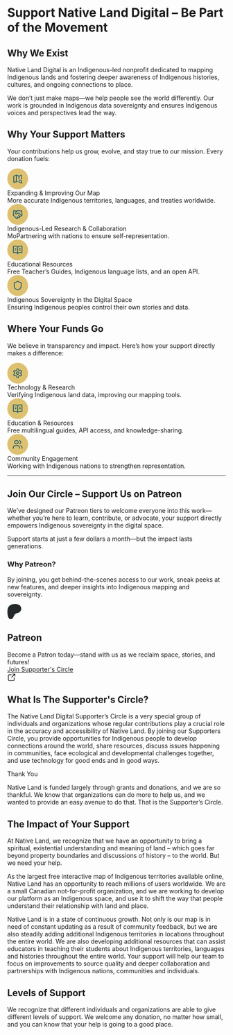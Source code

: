 # Support Native Land Digital – Be Part of the Movement

## Why We Exist

Native Land Digital is an Indigenous-led nonprofit dedicated to mapping Indigenous lands and fostering deeper awareness of Indigenous histories, cultures, and ongoing connections to place.

We don’t just make maps—we help people see the world differently. Our work is grounded in Indigenous data sovereignty and ensures Indigenous voices and perspectives lead the way.

## Why Your Support Matters

Your contributions help us grow, evolve, and stay true to our mission. Every donation fuels:
<div className="flex items-center mt-4">
  <svg width="48" height="48" viewBox="0 0 48 48" fill="none" xmlns="http://www.w3.org/2000/svg">
    <rect width="48" height="48" rx="24" fill="#DEC170"/>
    <path fill-rule="evenodd" clip-rule="evenodd" d="M30 26C32.2091 26 34 27.7909 34 30C34 30.7417 33.7972 31.4358 33.4453 32.0312L34.707 33.293L34.7754 33.3682C35.0959 33.7609 35.0732 34.3409 34.707 34.707C34.3409 35.0732 33.7609 35.0959 33.3682 34.7754L33.293 34.707L32.0313 33.4453C31.4358 33.7971 30.7418 34 30 34C27.7909 34 26 32.2091 26 30C26 27.7909 27.7909 26 30 26ZM30 28C28.8954 28 28 28.8954 28 30C28 31.1046 28.8954 32 30 32C30.4806 32 30.9207 31.8294 31.2656 31.5469C31.3019 31.4923 31.3445 31.4407 31.3926 31.3926C31.4407 31.3445 31.4923 31.3019 31.5469 31.2656C31.8294 30.9207 32 30.4806 32 30C32 28.8954 31.1046 28 30 28Z" fill="#29646F"/>
    <path fill-rule="evenodd" clip-rule="evenodd" d="M21 14.2363C21.4654 14.2363 21.9245 14.3447 22.3408 14.5527L26.5527 16.6592C26.6889 16.7272 26.8391 16.7623 26.9912 16.7637H27.0078C27.16 16.7625 27.3101 16.7271 27.4463 16.6592L31.1055 14.8291C31.4105 14.6767 31.7502 14.6046 32.0908 14.6201C32.4315 14.6356 32.7628 14.7375 33.0527 14.917C33.3426 15.0965 33.5823 15.3475 33.7481 15.6455C33.9135 15.9431 34.0002 16.2786 34 16.6191V24C33.9999 24.5522 33.5522 25 33 25C32.4478 25 32.0002 24.5522 32 24V16.6172L28.3418 18.4473L28.3408 18.4482C28.2301 18.5035 28.116 18.5507 28 18.5918V24L27.9951 24.1016C27.9441 24.606 27.5179 25 27 25C26.4821 25 26.0559 24.606 26.0049 24.1016L26 24V18.5918C25.884 18.5507 25.7699 18.5035 25.6592 18.4482L22 16.6172V29.4082C22.1162 29.4493 22.23 29.4983 22.3408 29.5537L23.4463 30.1055C23.9404 30.3521 24.1412 30.9531 23.8945 31.4473C23.6632 31.9099 23.1212 32.1155 22.6475 31.9365L22.5537 31.8945L21.4473 31.3428C21.3085 31.2734 21.1552 31.2373 21 31.2373C20.8449 31.2373 20.6915 31.2725 20.5527 31.3418L16.8945 33.1729C16.5894 33.3252 16.249 33.3974 15.9082 33.3818C15.5675 33.3662 15.2362 33.2636 14.9463 33.084C14.6563 32.9042 14.4166 32.6528 14.251 32.3545C14.0854 32.0562 13.9992 31.7201 14 31.3789V18.6182L14.0049 18.4785C14.0276 18.156 14.1281 17.8426 14.2988 17.5664C14.494 17.2509 14.7736 16.9961 15.1055 16.8301L19.6592 14.5527L19.8174 14.4795C20.1905 14.3194 20.5928 14.2363 21 14.2363ZM16 18.6182V31.3838L19.6592 29.5537L19.8174 29.4805C19.8775 29.4547 19.9385 29.4309 20 29.4092V16.6172L16 18.6182Z" fill="#29646F"/>
  </svg>
  <div className="ml-4">
    <div className="nld-text-md font-semibold nld-text-teal-500">Expanding & Improving Our Map</div>
    <div className="nld-text-sm nld-text-grey-500">More accurate Indigenous territories, languages, and treaties worldwide.</div>
  </div>
</div>
<div className="flex items-center mt-4">
  <svg width="48" height="48" viewBox="0 0 48 48" fill="none" xmlns="http://www.w3.org/2000/svg">
    <rect width="48" height="48" rx="24" fill="#DEC170"/>
    <path fill-rule="evenodd" clip-rule="evenodd" d="M25.5686 14.051C27.0675 13.8663 28.5856 14.1866 29.882 14.9612L30.3518 15.2415L30.5021 15.3167C30.6519 15.3767 30.8146 15.3996 30.9758 15.3831L31.0676 15.3694L32.0119 15.179L32.0041 15.0911L32.0002 14.9885C32.0056 14.4819 32.394 14.0512 32.9094 14.0042C33.4251 13.9573 33.8851 14.3112 33.9816 14.8089L33.9963 14.9094L34.9963 25.9094C35.0217 26.1892 34.9279 26.4676 34.7385 26.6751C34.549 26.8823 34.281 27.0003 34.0002 27.0003H33.1213C33.1211 27.8278 32.7924 28.6231 32.2072 29.2083C31.6219 29.7933 30.8278 30.1223 30.0002 30.1223C29.8533 30.1223 29.7075 30.1114 29.5637 30.0911C29.524 30.2973 29.4647 30.4996 29.384 30.6946C29.2271 31.0733 28.9971 31.4175 28.7072 31.7073C28.4174 31.9971 28.0732 32.2272 27.6945 32.3841C27.3159 32.5408 26.91 32.6214 26.5002 32.6214C26.0904 32.6213 25.6845 32.5408 25.3059 32.3841C25.1621 32.3245 25.0235 32.254 24.8908 32.1741C24.7354 32.557 24.5051 32.9094 24.2072 33.2073C23.6219 33.7926 22.828 34.1214 22.0002 34.1214C21.1724 34.1213 20.3785 33.7926 19.7932 33.2073L13.2932 26.7073C13.0834 26.4974 12.9772 26.2049 13.0041 25.9094L14.0041 14.9094C14.0543 14.3597 14.5412 13.9543 15.091 14.0042C15.6104 14.0515 16.0005 14.4886 16.0002 15.0003H22.8557C23.6771 14.4973 24.6006 14.1704 25.5686 14.051ZM15.8225 17.0003L15.0383 25.6243L21.2072 31.7932C21.4175 32.0035 21.7029 32.1213 22.0002 32.1214C22.2976 32.1214 22.5829 32.0035 22.7932 31.7932C23.0034 31.5829 23.1213 31.2977 23.1213 31.0003C23.1212 30.74 23.031 30.4889 22.8674 30.2893L22.7932 30.2073L22.2932 29.7073C21.9028 29.3168 21.9027 28.6837 22.2932 28.2932C22.6592 27.9272 23.2383 27.9047 23.6311 28.2249L23.7072 28.2932L25.7072 30.2932C25.8113 30.3973 25.9355 30.48 26.0715 30.5364C26.2074 30.5926 26.3531 30.6213 26.5002 30.6214C26.6473 30.6214 26.793 30.5926 26.9289 30.5364C27.0649 30.48 27.189 30.3973 27.2932 30.2932C27.3973 30.1891 27.48 30.065 27.5363 29.929C27.5925 29.7931 27.6213 29.6473 27.6213 29.5003C27.6213 29.3532 27.5925 29.2074 27.5363 29.0715C27.4941 28.9697 27.437 28.8743 27.3674 28.7893L27.301 28.7161L25.2932 26.7083C24.9027 26.3178 24.9028 25.6838 25.2932 25.2932C25.6836 24.903 26.3167 24.9031 26.7072 25.2932L29.2072 27.7932C29.4174 28.0033 29.703 28.1223 30.0002 28.1223C30.2975 28.1223 30.5829 28.0034 30.7932 27.7932C31.0032 27.5831 31.1211 27.2983 31.1213 27.0012C31.1213 26.704 31.0033 26.4185 30.7932 26.2083L26.9133 22.3274C26.5383 21.953 26.0301 21.7434 25.5002 21.7434C24.9703 21.7435 24.4621 21.9539 24.0871 22.3284L24.0861 22.3274L23.2072 23.2083C22.6219 23.7933 21.8278 24.1223 21.0002 24.1223C20.1726 24.1223 19.3784 23.7934 18.7932 23.2083C18.208 22.6231 17.8793 21.8288 17.8791 21.0012C17.8791 20.1735 18.2079 19.3786 18.7932 18.7932L20.5871 17.0003H15.8225ZM28.8576 16.679C27.9429 16.132 26.8715 15.9061 25.8137 16.0364C24.7558 16.1667 23.7715 16.6461 23.0168 17.3987L20.2072 20.2083C19.9972 20.4185 19.8791 20.7041 19.8791 21.0012C19.8793 21.2982 19.9973 21.5832 20.2072 21.7932C20.4174 22.0033 20.703 22.1223 21.0002 22.1223C21.2975 22.1223 21.5829 22.0034 21.7932 21.7932L22.673 20.9133C23.423 20.1644 24.4403 19.7435 25.5002 19.7434C26.494 19.7434 27.4502 20.1131 28.1838 20.7766L28.3273 20.9133L32.2072 24.7932C32.2735 24.8595 32.3361 24.9288 32.3957 25.0003H32.9045L32.1936 17.1819L31.4572 17.3313L31.4533 17.3323C30.7233 17.476 29.9659 17.3425 29.3283 16.9592L28.8586 16.6799L28.8576 16.679Z" fill="#29646F"/>
  </svg>
  <div className="ml-4">
    <div className="nld-text-md font-semibold nld-text-teal-500">Indigenous-Led Research & Collaboration</div>
    <div className="nld-text-sm nld-text-grey-500">MoPartnering with nations to ensure self-representation.</div>
  </div>
</div>
<div className="flex items-center mt-4">
  <svg width="48" height="48" viewBox="0 0 48 48" fill="none" xmlns="http://www.w3.org/2000/svg">
    <rect width="48" height="48" rx="24" fill="#DEC170"/>
    <path d="M20 23C20.5523 23 21 23.4477 21 24C21 24.5523 20.5523 25 20 25H18C17.4477 25 17 24.5523 17 24C17 23.4477 17.4477 23 18 23H20Z" fill="#29646F"/>
    <path d="M20 19C20.5523 19 21 19.4477 21 20C21 20.5523 20.5523 21 20 21H18C17.4477 21 17 20.5523 17 20C17 19.4477 17.4477 19 18 19H20Z" fill="#29646F"/>
    <path d="M30 23C30.5523 23 31 23.4477 31 24C31 24.5523 30.5523 25 30 25H28C27.4477 25 27 24.5523 27 24C27 23.4477 27.4477 23 28 23H30Z" fill="#29646F"/>
    <path d="M30 19C30.5523 19 31 19.4477 31 20C31 20.5523 30.5523 21 30 21H28C27.4477 21 27 20.5523 27 20C27 19.4477 27.4477 19 28 19H30Z" fill="#29646F"/>
    <path fill-rule="evenodd" clip-rule="evenodd" d="M20 14C21.3261 14 22.5975 14.5272 23.5352 15.4648C23.7036 15.6333 23.8587 15.8126 24 16.001C24.1413 15.8126 24.2964 15.6333 24.4648 15.4648C25.4025 14.5272 26.6739 14 28 14H33C33.5304 14 34.039 14.2109 34.4141 14.5859C34.7891 14.961 35 15.4696 35 16V29C35 29.5304 34.7891 30.039 34.4141 30.4141C34.039 30.7891 33.5304 31 33 31H27C26.4696 31 25.961 31.2109 25.5859 31.5859C25.2109 31.961 25 32.4696 25 33C25 33.5523 24.5523 34 24 34C23.4477 34 23 33.5523 23 33C23 32.4696 22.7891 31.961 22.4141 31.5859C22.0858 31.2577 21.6553 31.0551 21.1973 31.0098L21 31H15C14.4696 31 13.961 30.7891 13.5859 30.4141C13.2109 30.039 13 29.5304 13 29V16C13 15.4696 13.2109 14.961 13.5859 14.5859C13.961 14.2109 14.4696 14 15 14H20ZM15 29H21C21.7085 29 22.397 29.1887 23 29.5371V19C23 18.2044 22.6837 17.4415 22.1211 16.8789C21.5585 16.3163 20.7956 16 20 16H15V29ZM28 16C27.2044 16 26.4415 16.3163 25.8789 16.8789C25.3163 17.4415 25 18.2044 25 19V29.5371C25.603 29.1887 26.2915 29 27 29H33V16H28Z" fill="#29646F"/>
  </svg>
  <div className="ml-4">
    <div className="nld-text-md font-semibold nld-text-teal-500">Educational Resources</div>
    <div className="nld-text-sm nld-text-grey-500">Free Teacher’s Guides, Indigenous language lists, and an open API.</div>
  </div>
</div>
<div className="flex items-center mt-4">
  <svg width="48" height="48" viewBox="0 0 48 48" fill="none" xmlns="http://www.w3.org/2000/svg">
    <rect width="48" height="48" rx="24" fill="#DEC170"/>
    <path d="M31 18C28.6805 18 25.9706 16.6634 24.1104 15.04C24.0796 15.014 24.0403 15 24 15C23.9595 15 23.9204 15.0147 23.8896 15.041L23.8887 15.04C22.0393 16.6524 19.3201 18 17 18V25L17.0088 25.4121C17.0978 27.4376 17.8465 28.9389 18.9863 30.1064C20.2295 31.3796 21.9836 32.3001 23.9961 32.9951C24.0034 32.9976 24.0113 32.9993 24.0186 33.002C26.0236 32.3022 27.7728 31.3815 29.0137 30.1084C30.229 28.8615 31 27.2358 31 25V18ZM33 25C33 27.7641 32.021 29.8893 30.4463 31.5049C28.8988 33.0925 26.8204 34.1446 24.6689 34.8945L24.6611 34.8975C24.233 35.0425 23.7688 35.0373 23.3438 34.8848V34.8857C23.3379 34.8837 23.3321 34.8809 23.3262 34.8789C23.3246 34.8783 23.3228 34.8785 23.3213 34.8779V34.877C21.172 34.1325 19.0996 33.0851 17.5557 31.5039C16.0778 29.9903 15.1252 28.0283 15.0117 25.5117L15 25V18C15.0001 17.4697 15.211 16.9609 15.5859 16.5859C15.961 16.211 16.4697 16 17 16L17.3213 15.9883C18.9585 15.8678 21.0535 14.8626 22.582 13.5273L22.5908 13.5205C22.9837 13.1848 23.4832 13 24 13C24.5168 13 25.0163 13.1848 25.4092 13.5205L25.418 13.5273C27.0575 14.9608 29.3229 16 31 16C31.5303 16 32.039 16.211 32.4141 16.5859C32.789 16.9609 32.9999 17.4697 33 18V25Z" fill="#29646F"/>
  </svg>
  <div className="ml-4">
    <div className="nld-text-md font-semibold nld-text-teal-500">Indigenous Sovereignty in the Digital Space</div>
    <div className="nld-text-sm nld-text-grey-500">Ensuring Indigenous peoples control their own stories and data.</div>
  </div>
</div>

## Where Your Funds Go

We believe in transparency and impact. Here’s how your support directly makes a difference:
<div className="flex items-center mt-4">
  <svg width="48" height="48" viewBox="0 0 48 48" fill="none" xmlns="http://www.w3.org/2000/svg">
    <rect width="48" height="48" rx="24" fill="#DEC170"/>
    <path fill-rule="evenodd" clip-rule="evenodd" d="M24.0001 20C26.2092 20 28.0001 21.7909 28.0001 24C28.0001 26.2091 26.2092 28 24.0001 28C21.791 28 20.0001 26.2091 20.0001 24C20.0001 21.7909 21.791 20 24.0001 20ZM24.0001 22C22.8956 22 22.0001 22.8955 22.0001 24C22.0001 25.1045 22.8956 26 24.0001 26C25.1047 26 26.0001 25.1046 26.0001 24C26.0001 22.8954 25.1047 22 24.0001 22Z" fill="#29646F"/>
    <path fill-rule="evenodd" clip-rule="evenodd" d="M24.2198 13C25.0154 13 25.7793 13.3163 26.3419 13.8789C26.9043 14.4415 27.2198 15.2045 27.2198 16V16.1787C27.22 16.3541 27.2668 16.5269 27.3546 16.6787C27.4204 16.7925 27.5077 16.8922 27.6114 16.9717L27.7227 17.0459L28.1495 17.2939C28.3015 17.3817 28.475 17.4277 28.6505 17.4277C28.8259 17.4277 28.9986 17.3816 29.1505 17.2939L29.1798 17.2773L29.3292 17.1973C30.0116 16.8135 30.8171 16.7117 31.5743 16.9141C32.246 17.0937 32.8318 17.5001 33.2345 18.0596L33.3956 18.3086L33.6153 18.6895L33.6163 18.6904C34.0133 19.3787 34.1212 20.1963 33.9161 20.9639C33.7121 21.7268 33.2144 22.3774 32.5333 22.7764L32.5343 22.7773L32.3848 22.8672C32.3801 22.87 32.375 22.8732 32.3702 22.876C32.2176 22.9641 32.0908 23.0914 32.003 23.2441C31.9153 23.3968 31.8695 23.57 31.8702 23.7461V24.2539C31.8695 24.43 31.9153 24.6032 32.003 24.7559C32.0894 24.9062 32.214 25.0312 32.3634 25.1191L32.4903 25.1875C32.5006 25.193 32.5115 25.1992 32.5216 25.2051C33.209 25.6034 33.7108 26.2579 33.9161 27.0254C34.1205 27.7898 34.0131 28.6035 33.6202 29.29L33.6212 29.291L33.4015 29.6816L33.3956 29.6914C32.9973 30.3791 32.342 30.8807 31.5743 31.0859C30.817 31.2884 30.0116 31.1848 29.3292 30.8008V30.8027L29.1798 30.7227C29.17 30.7174 29.1601 30.7116 29.1505 30.7061C28.9986 30.6184 28.8259 30.5723 28.6505 30.5723C28.4751 30.5723 28.3024 30.6184 28.1505 30.7061L28.1495 30.7051L27.7227 30.9541L27.6114 31.0283C27.5077 31.1078 27.4204 31.2075 27.3546 31.3213C27.2668 31.4731 27.22 31.6459 27.2198 31.8213V32C27.2198 32.7955 26.9043 33.5585 26.3419 34.1211C25.7793 34.6837 25.0154 35 24.2198 35H23.7804C22.9847 35 22.2209 34.6837 21.6583 34.1211C21.0959 33.5585 20.7804 32.7955 20.7804 32V31.8213L20.7716 31.6904C20.7544 31.5609 20.7114 31.4352 20.6456 31.3213C20.5797 31.2074 20.4925 31.1078 20.3888 31.0283L20.2774 30.9541L19.8497 30.7051C19.6979 30.6176 19.5249 30.5723 19.3497 30.5723C19.1743 30.5723 19.0016 30.6184 18.8497 30.7061C18.8401 30.7116 18.8302 30.7174 18.8204 30.7227L18.671 30.8027L18.67 30.8008C17.9877 31.1844 17.1829 31.2883 16.4259 31.0859C15.6582 30.8806 15.0029 30.3791 14.6046 29.6914L14.3849 29.3105L14.3839 29.3096C13.9869 28.6213 13.879 27.8037 14.0841 27.0361C14.288 26.2733 14.785 25.6217 15.4659 25.2227L15.63 25.124C15.7826 25.0359 15.9094 24.9086 15.9972 24.7559C16.0848 24.6032 16.1307 24.43 16.13 24.2539V23.7461L16.1212 23.6162C16.1035 23.4873 16.06 23.3622 15.9942 23.249C15.9065 23.0984 15.7809 22.9729 15.63 22.8857C15.6115 22.8751 15.5931 22.8634 15.5753 22.8516L15.4259 22.752C14.7661 22.351 14.2839 21.7112 14.0841 20.9639C13.879 20.1963 13.9869 19.3787 14.3839 18.6904L14.3849 18.6885L14.6046 18.3086C15.0029 17.6209 15.6582 17.1194 16.4259 16.9141C17.1827 16.7117 17.9878 16.8148 18.67 17.1982L18.671 17.1973L18.8204 17.2773C18.8302 17.2826 18.8401 17.2884 18.8497 17.2939C19.0016 17.3816 19.1743 17.4277 19.3497 17.4277C19.5251 17.4277 19.6978 17.3816 19.8497 17.2939L20.2774 17.0459L20.3888 16.9717C20.4925 16.8922 20.5797 16.7926 20.6456 16.6787C20.7332 16.5271 20.7801 16.3548 20.7804 16.1797V16C20.7804 15.2045 21.0959 14.4415 21.6583 13.8789C22.2209 13.3163 22.9847 13 23.7804 13H24.2198ZM23.7804 15C23.5152 15 23.2608 15.1055 23.0733 15.293C22.8858 15.4805 22.7804 15.7348 22.7804 16V16.1807C22.7798 16.7068 22.6403 17.2242 22.377 17.6797C22.1138 18.1349 21.7358 18.5134 21.2804 18.7764L21.2794 18.7754L20.8526 19.0244L20.8497 19.0264C20.3938 19.2895 19.8761 19.4277 19.3497 19.4277C18.8232 19.4277 18.3056 19.2896 17.8497 19.0264L17.7296 18.9619C17.7198 18.9567 17.7098 18.9518 17.7003 18.9463C17.4708 18.814 17.1983 18.7783 16.9425 18.8467C16.6866 18.9151 16.4678 19.0823 16.335 19.3115L16.1153 19.6914C15.9838 19.9204 15.9486 20.1921 16.0167 20.4473C16.0766 20.6712 16.212 20.8667 16.3985 21.001L16.4815 21.0547L16.5352 21.0879L16.6847 21.1875C17.1138 21.4475 17.4712 21.8098 17.7237 22.2441C17.9869 22.6968 18.1268 23.2108 18.13 23.7344V24.2461L18.1241 24.4434C18.0956 24.9034 17.9621 25.3518 17.7315 25.7529C17.4708 26.2065 17.0951 26.5827 16.6436 26.8467L16.4942 26.9375C16.49 26.94 16.4858 26.9428 16.4815 26.9453C16.2523 27.0781 16.0851 27.2968 16.0167 27.5527C15.9486 27.8079 15.9838 28.0796 16.1153 28.3086L16.3341 28.6885C16.4668 28.9177 16.6866 29.0849 16.9425 29.1533C17.1983 29.2217 17.4708 29.186 17.7003 29.0537C17.7098 29.0482 17.7198 29.0433 17.7296 29.0381L17.8497 28.9736C18.3056 28.7104 18.8232 28.5723 19.3497 28.5723C19.8761 28.5723 20.3938 28.7105 20.8497 28.9736L20.8526 28.9756L21.2794 29.2236C21.7348 29.4866 22.1138 29.8651 22.377 30.3203C22.6403 30.7758 22.7798 31.2932 22.7804 31.8193V32C22.7804 32.2652 22.8858 32.5195 23.0733 32.707C23.2608 32.8945 23.5152 33 23.7804 33H24.2198C24.4849 33 24.7393 32.8945 24.9268 32.707C25.1144 32.5195 25.2198 32.2652 25.2198 32V31.8193C25.2204 31.2933 25.3599 30.7758 25.6231 30.3203C25.8864 29.8651 26.2644 29.4866 26.7198 29.2236L27.1475 28.9756L27.1505 28.9736C27.6064 28.7105 28.1241 28.5723 28.6505 28.5723C29.1769 28.5723 29.6945 28.7104 30.1505 28.9736L30.2999 29.0537C30.5293 29.186 30.8018 29.2217 31.0577 29.1533C31.3136 29.0849 31.5324 28.9177 31.6651 28.6885L31.879 28.3086L31.8839 28.3008L31.9288 28.2119C32.0233 28.0026 32.0433 27.7658 31.9835 27.542C31.915 27.2862 31.7478 27.0683 31.5186 26.9355L31.3995 26.8721C31.3897 26.8669 31.3798 26.862 31.3702 26.8564C30.9124 26.5921 30.532 26.2112 30.2686 25.7529C30.0053 25.2946 29.8681 24.7747 29.8702 24.2461V23.75C29.8688 23.2228 30.0059 22.7042 30.2686 22.2471C30.5293 21.7936 30.9042 21.4163 31.3556 21.1523L31.5059 21.0625L31.5186 21.0547C31.7479 20.9219 31.915 20.7032 31.9835 20.4473C32.0516 20.1921 32.0163 19.9204 31.8848 19.6914L31.6651 19.3105C31.5324 19.0813 31.3136 18.9151 31.0577 18.8467C30.8018 18.7783 30.5293 18.814 30.2999 18.9463C30.2903 18.9518 30.2803 18.9567 30.2706 18.9619L30.1495 19.0254C29.6936 19.2886 29.1769 19.4277 28.6505 19.4277C28.1241 19.4277 27.6064 19.2895 27.1505 19.0264L27.1475 19.0244L26.7198 18.7754C26.2646 18.5124 25.8863 18.1348 25.6231 17.6797C25.3599 17.2242 25.2204 16.7067 25.2198 16.1807V16C25.2198 15.7348 25.1144 15.4805 24.9268 15.293C24.7393 15.1055 24.4849 15 24.2198 15H23.7804Z" fill="#29646F"/>
  </svg>
  <div className="ml-4">
    <div className="nld-text-md font-semibold nld-text-teal-500">Technology & Research</div>
    <div className="nld-text-sm nld-text-grey-500">Verifying Indigenous land data, improving our mapping tools.</div>
  </div>
</div>
<div className="flex items-center mt-4">
  <svg width="48" height="48" viewBox="0 0 48 48" fill="none" xmlns="http://www.w3.org/2000/svg">
    <rect width="48" height="48" rx="24" fill="#DEC170"/>
    <path d="M20 23C20.5523 23 21 23.4477 21 24C21 24.5523 20.5523 25 20 25H18C17.4477 25 17 24.5523 17 24C17 23.4477 17.4477 23 18 23H20Z" fill="#29646F"/>
    <path d="M20 19C20.5523 19 21 19.4477 21 20C21 20.5523 20.5523 21 20 21H18C17.4477 21 17 20.5523 17 20C17 19.4477 17.4477 19 18 19H20Z" fill="#29646F"/>
    <path d="M30 23C30.5523 23 31 23.4477 31 24C31 24.5523 30.5523 25 30 25H28C27.4477 25 27 24.5523 27 24C27 23.4477 27.4477 23 28 23H30Z" fill="#29646F"/>
    <path d="M30 19C30.5523 19 31 19.4477 31 20C31 20.5523 30.5523 21 30 21H28C27.4477 21 27 20.5523 27 20C27 19.4477 27.4477 19 28 19H30Z" fill="#29646F"/>
    <path fill-rule="evenodd" clip-rule="evenodd" d="M20 14C21.3261 14 22.5975 14.5272 23.5352 15.4648C23.7036 15.6333 23.8587 15.8126 24 16.001C24.1413 15.8126 24.2964 15.6333 24.4648 15.4648C25.4025 14.5272 26.6739 14 28 14H33C33.5304 14 34.039 14.2109 34.4141 14.5859C34.7891 14.961 35 15.4696 35 16V29C35 29.5304 34.7891 30.039 34.4141 30.4141C34.039 30.7891 33.5304 31 33 31H27C26.4696 31 25.961 31.2109 25.5859 31.5859C25.2109 31.961 25 32.4696 25 33C25 33.5523 24.5523 34 24 34C23.4477 34 23 33.5523 23 33C23 32.4696 22.7891 31.961 22.4141 31.5859C22.0858 31.2577 21.6553 31.0551 21.1973 31.0098L21 31H15C14.4696 31 13.961 30.7891 13.5859 30.4141C13.2109 30.039 13 29.5304 13 29V16C13 15.4696 13.2109 14.961 13.5859 14.5859C13.961 14.2109 14.4696 14 15 14H20ZM15 29H21C21.7085 29 22.397 29.1887 23 29.5371V19C23 18.2044 22.6837 17.4415 22.1211 16.8789C21.5585 16.3163 20.7956 16 20 16H15V29ZM28 16C27.2044 16 26.4415 16.3163 25.8789 16.8789C25.3163 17.4415 25 18.2044 25 19V29.5371C25.603 29.1887 26.2915 29 27 29H33V16H28Z" fill="#29646F"/>
  </svg>
  <div className="ml-4">
    <div className="nld-text-md font-semibold nld-text-teal-500">Education & Resources</div>
    <div className="nld-text-sm nld-text-grey-500">Free multilingual guides, API access, and knowledge-sharing.</div>
  </div>
</div>
<div className="flex items-center mt-4">
  <svg width="48" height="48" viewBox="0 0 48 48" fill="none" xmlns="http://www.w3.org/2000/svg">
    <rect width="48" height="48" rx="24" fill="#DEC170"/>
    <path d="M24 26C25.3261 26 26.5975 26.5272 27.5352 27.4648C28.4728 28.4025 29 29.6739 29 31V33C29 33.5523 28.5523 34 28 34C27.4477 34 27 33.5523 27 33V31C27 30.2044 26.6837 29.4415 26.1211 28.8789C25.6289 28.3867 24.9835 28.0829 24.2969 28.0146L24 28H18C17.2044 28 16.4415 28.3163 15.8789 28.8789C15.3163 29.4415 15 30.2044 15 31V33C15 33.5523 14.5523 34 14 34C13.4477 34 13 33.5523 13 33V31C13 29.6739 13.5272 28.4025 14.4648 27.4648C15.4025 26.5272 16.6739 26 18 26H24Z" fill="#29646F"/>
    <path d="M30.0322 26.8799C30.1617 26.3788 30.6486 26.0644 31.1494 26.1406L31.25 26.1621L31.4492 26.2178C32.4401 26.5178 33.3158 27.1186 33.9521 27.9395C34.6308 28.8149 34.9991 29.8913 35 30.999V33C34.9999 33.5522 34.5522 34 34 34C33.4478 34 33.0001 33.5522 33 33V31.001L32.9893 30.7529C32.9411 30.1768 32.7274 29.6248 32.3711 29.165C32.0147 28.7053 31.5333 28.3602 30.9873 28.1699L30.75 28.0977L30.6523 28.0674C30.1769 27.8917 29.9028 27.3812 30.0322 26.8799Z" fill="#29646F"/>
    <path fill-rule="evenodd" clip-rule="evenodd" d="M21 14C23.7614 14 26 16.2386 26 19C26 21.7614 23.7614 24 21 24C18.2386 24 16 21.7614 16 19C16 16.2386 18.2386 14 21 14ZM21 16C19.3431 16 18 17.3431 18 19C18 20.6569 19.3431 22 21 22C22.6569 22 24 20.6569 24 19C24 17.3431 22.6569 16 21 16Z" fill="#29646F"/>
    <path d="M27.0322 14.877C27.1622 14.3759 27.6496 14.0628 28.1504 14.1396L28.251 14.1602L28.4502 14.2158C29.4406 14.5168 30.3146 15.1191 30.9502 15.9404C31.628 16.8164 31.9961 17.8924 31.9961 19C31.9961 20.1076 31.628 21.1836 30.9502 22.0596C30.2724 22.9356 29.3231 23.5619 28.251 23.8398C27.7164 23.9784 27.1709 23.6575 27.0322 23.123C26.8937 22.5885 27.2145 22.0429 27.749 21.9043C28.3923 21.7375 28.9624 21.3615 29.3691 20.8359C29.7758 20.3104 29.9961 19.6645 29.9961 19C29.9961 18.3355 29.7757 17.6896 29.3691 17.1641C29.0132 16.7041 28.532 16.3588 27.9863 16.168L27.749 16.0957L27.6514 16.0654C27.1761 15.8893 26.9023 15.3782 27.0322 14.877Z" fill="#29646F"/>
  </svg>
  <div className="ml-4">
    <div className="nld-text-md font-semibold nld-text-teal-500">Community Engagement</div>
    <div className="nld-text-sm nld-text-grey-500">Working with Indigenous nations to strengthen representation.</div>
  </div>
</div>

--- 

## Join Our Circle – Support Us on Patreon

We’ve designed our Patreon tiers to welcome everyone into this work—whether you’re here to learn, contribute, or advocate, your support directly empowers Indigenous sovereignty in the digital space.

Support starts at just a few dollars a month—but the impact lasts generations.

### Why Patreon?

By joining, you get behind-the-scenes access to our work, sneak peeks at new features, and deeper insights into Indigenous mapping and sovereignty.

<div className="nld-bg-green-50 border nld-border-green-500 rounded-lg p-8 mt-4">
  <div className="flex items-center">
    <svg width="33" height="36" viewBox="0 0 33 36" fill="none" xmlns="http://www.w3.org/2000/svg">
      <path d="M32.1623 10.503C32.1623 6.01731 28.6923 2.36429 24.6352 1.04813C19.5905 -0.590355 12.9443 -0.348611 8.11314 1.93452C2.26768 4.70115 0.452653 10.7716 0.372578 16.8421C0.319195 21.8112 0.799645 34.946 8.16652 35.0266C13.6383 35.1071 14.439 28.016 16.9747 24.6047C18.7631 22.1873 21.0852 21.4889 23.9412 20.7905C28.8525 19.5818 32.1889 15.6871 32.1623 10.5299V10.503Z" fill="#23282B"/>
    </svg>
    <h2 className="uppercase nld-font-h3 text-black ml-4 mb-2.5">Patreon</h2>
  </div>
  <div className="mt-4">
    <div className="nld-text-md nld-text-grey-500">Become a Patron today—stand with us as we reclaim space, stories, and futures!</div>
    <a className="rounded-full px-4 py-2.5 items-center inline-flex nld-bg-green-500 mt-4" href="https://www.patreon.com/nativeland">
      <div className="text-black">Join Supporter's Circle</div>
      <svg className="ml-2.5 inline" width="20" height="20" viewBox="0 0 20 20" fill="none" xmlns="http://www.w3.org/2000/svg">
        <path d="M9.16699 3.33301C9.62708 3.33318 10 3.70686 10 4.16699C9.99982 4.62697 9.62697 4.99982 9.16699 5H4.16699C3.94598 5 3.73343 5.08786 3.57715 5.24414C3.42105 5.40033 3.33309 5.61219 3.33301 5.83301V15.833C3.33301 16.054 3.42087 16.2666 3.57715 16.4229C3.73343 16.5791 3.94598 16.667 4.16699 16.667H14.167C14.3878 16.6669 14.5997 16.579 14.7559 16.4229C14.9121 16.2666 15 16.054 15 15.833V10.833C15.0002 10.373 15.373 10.0002 15.833 10C16.2931 10 16.6668 10.3729 16.667 10.833V15.833C16.667 16.4959 16.4032 17.1318 15.9346 17.6006C15.4658 18.0693 14.8299 18.3329 14.167 18.333H4.16699C3.50395 18.333 2.86825 18.0694 2.39941 17.6006C1.93057 17.1317 1.66699 16.496 1.66699 15.833V5.83301C1.66708 5.17008 1.93065 4.53419 2.39941 4.06543C2.86822 3.59679 3.5041 3.33301 4.16699 3.33301H9.16699ZM17.5 1.66699C17.5419 1.66699 17.5828 1.67176 17.623 1.67773C17.637 1.67982 17.6512 1.6808 17.665 1.68359C17.6796 1.68652 17.6937 1.69066 17.708 1.69434C17.7184 1.69701 17.729 1.69907 17.7393 1.70215C17.7525 1.70612 17.7653 1.71121 17.7783 1.71582C17.8917 1.75596 17.9982 1.82044 18.0889 1.91113C18.1188 1.94103 18.1455 1.97286 18.1699 2.00586C18.1782 2.01712 18.1866 2.02835 18.1943 2.04004C18.2322 2.09711 18.2618 2.15785 18.2842 2.2207C18.2888 2.23367 18.2939 2.24651 18.2979 2.25977C18.3093 2.29789 18.3164 2.33686 18.3223 2.37598C18.3283 2.41653 18.333 2.45776 18.333 2.5V7.5C18.333 7.96024 17.9602 8.33301 17.5 8.33301C17.0398 8.33301 16.667 7.96024 16.667 7.5V4.51074L10.5889 10.5889C10.2634 10.9143 9.73656 10.9143 9.41113 10.5889C9.08572 10.2634 9.08573 9.73657 9.41113 9.41113L15.4893 3.33301H12.5C12.0398 3.33301 11.667 2.96024 11.667 2.5C11.667 2.03976 12.0398 1.66699 12.5 1.66699H17.5Z" fill="#23282B"/>
      </svg>
    </a>
  </div>
</div>

## What Is The Supporter's Circle?

The Native Land Digital Supporter’s Circle is a very special group of individuals and organizations whose regular contributions play a crucial role in the accuracy and accessibility of Native Land. By joining our Supporters Circle, you provide opportunities for Indigenous people to develop connections around the world, share resources, discuss issues happening in communities, face ecological and developmental challenges together, and use technology for good ends and in good ways.

<div class="border-l-4 nld-border-brown-500 nld-bg-brown-50 p-4 mt-8">
  <div class="uppercase nld-text-brown-500 nld-font-jost nld-font-h5">Thank You</div>

  Native Land is funded largely through grants and donations, and we are so thankful. We know that organizations can do more to help us, and we wanted to provide an easy avenue to do that. That is the Supporter’s Circle.
</div>

## The Impact of Your Support

At Native Land, we recognize that we have an opportunity to bring a spiritual, existential understanding and meaning of land – which goes far beyond property boundaries and discussions of history – to the world. But we need your help. 

As the largest free interactive map of Indigenous territories available online, Native Land has an opportunity to reach millions of users worldwide. We are a small Canadian not-for-profit organization, and we are working to develop our platform as an Indigenous space, and use it to shift the way that people understand their relationship with land and place.

Native Land is in a state of continuous growth. Not only is our map is in need of constant updating as a result of community feedback, but we are also steadily adding additional Indigenous territories in locations throughout the entire world. We are also developing additional resources that can assist educators in teaching their students about Indigenous territories, languages and histories throughout the entire world. Your support will help our team to focus on improvements to source quality and deeper collaboration and partnerships with Indigenous nations, communities and individuals. 

## Levels of Support

We recognize that different individuals and organizations are able to give different levels of support. We welcome any donation, no matter how small, and you can know that your help is going to a good place.
